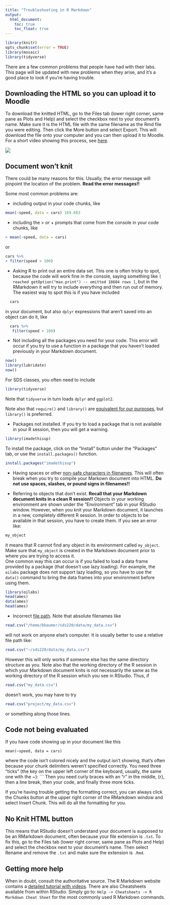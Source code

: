 ```yaml
---
title: "Troubleshooting in R Markdown"
output: 
  html_document:
    toc: true
    toc_float: true
---
```


```r
library(knitr)
opts_chunk$set(error = TRUE)
library(mosaic)
library(tidyverse)
```


There are a few common problems that people have had with their labs. This page will be updated with new problems when they arise, and it's a good place to look if you're having trouble. 

## Downloading the HTML so you can upload it to Moodle

To download the knitted HTML, go to the Files tab (lower right corner, same pane as Plots and Help) and select the checkbox next to your document's name. Make sure it is the HTML file with the same filename as the Rmd file you were editing. Then click the More button and select Export. This will download the file onto your computer and you can then upload it to Moodle. For a short video showing this process, see [here](http://www.science.smith.edu/~amcnamara/SavingLabs.mp4).

[![](gfx/exportRMarkdown.jpeg)](http://www.science.smith.edu/~amcnamara/SavingLabs.mp4)

## Document won't knit

There could be many reasons for this. Usually, the error message will pinpoint the location of the problem. **Read the error messages!!**

Some most common problems are:

- including output in your code chunks, like 
```r
mean(~speed, data = cars) 169.683
```
- including the > or + prompts that come from the console in your code chunks, like
```r
> mean(~speed, data = cars)
```
 or
```r
cars %>%
+ filter(speed > 100)
```
- Asking R to print out an entire data set. This one is often tricky to spot, because the code will work fine in the console, saying something like `[ reached getOption("max.print") -- omitted 18684 rows ]`, but in the RMarkdown it will try to include everything and then run out of memory. The easiest way to spot this is if you have included
```r
  cars
```
  in your document, but also `dplyr` expressions that aren't saved into an object can do it, like
```r
  cars %>%
   filter(speed > 100)
```

- Not including all the packages you need for your code. This error will occur if you try to use a function in a package that you haven't loaded previously in your Markdown document.
```r
now()
library(lubridate)
now()
```

For SDS classes, you often need to include
```r
library(tidyverse)
```
  Note that `tidyverse` in turn loads `dplyr` and `ggplot2`. 

Note also that `require()` and `library()` are [equivalent for our purposes](http://yihui.name/en/2014/07/library-vs-require/), but `library()` is preferred. 

- Packages not installed. If you try to load a package that is not available in your R session, then you will get a warning. 

```r
library(imadethisup)
```

To install the package, click on the "Install" button under the "Packages" tab, or use the `install.packages()` function.

```r
install.packages("imadethisup")
```

- Having spaces or other [non-safe characters in filenames](https://en.wikipedia.org/wiki/Filename#Reserved_characters_and_words). This will often break when you try to compile your Markown document into HTML. **Do not use spaces, slashes, or pound signs in filenames!!** 

- Referring to objects that don't exist. **Recall that your Markdown document knits in a clean R session!!** Objects in your working environment are shown under the "Environment" tab in your RStudio window. However, when you knit your Markdown document, it launches in a new, completely different R session. In order to objects to be available in that session, you have to create them. If you see an error like:

```r
my_object
```

it means that R cannot find any object in its environment called `my_object`. Make sure that `my_object` is created in the Markdown document prior to where you are trying to access it.  
  One common way this can occur is if you failed to load a data frame provided by a package (that doesn't use lazy loading). For example, the `oilabs` package does not support lazy loading, so you have to use the `data()` command to bring the data frames into your environment before using them. 
  
```r
library(oilabs)
head(ames)
data(ames)
head(ames)
```

- Incorrect [file path](https://en.wikipedia.org/wiki/Path_(computing)). Note that absolute filenames like
```r
read.csv("/home/bbaumer/sds220/data/my_data.csv")
```
will not work on anyone else's computer. It is usually better to use a relative file path like:
```r
read.csv("~/sds220/data/my_data.csv")
```
  However this will only works if someone else has the same directory structure as you. 
  Note also that the working directory of the R session in which your Markdown document knits is not necessarily the same as the working directory of the R session which you see in RStudio. Thus, if 
```r
read.csv("my_data.csv")
```
doesn't work, you may have to try
```r
read.csv("project/my_data.csv")
```
or something along those lines. 

## Code not being evaluated

If you have code showing up in your document like this
```
mean(~speed, data = cars)
```
where the code isn't colored nicely and the output isn't showing, that's often because your chunk delimiters weren't specified correctly. You need three "ticks" (the key on the upper left corner of the keyboard, usually, the same one with the ~): ``` Then you need curly braces with an "r" in the middle, {r}, then a line break, then your code, and finally three more ticks. 

If you're having trouble getting the formatting correct, you can always click the Chunks button at the upper right corner of the RMarkdown window and select Insert Chunk. This will do all the formatting for you.

## No Knit HTML button

This means that RStudio doesn't understand your document is supposed to be an RMarkdown document, often because your file extension is `.txt`. To fix this, go to the Files tab (lower right corner, same pane as Plots and Help) and select the checkbox next to your document's name. Then select Rename and remove the `.txt` and make sure the extension is `.Rmd`. 

## Getting more help

When in doubt, consult the authoritative source. The R Markdown website contains a [detailed tutorial with videos](http://rmarkdown.rstudio.com/lesson-1.html). There are also Cheatsheets available from within RStudio. Simply go to: `Help -> Cheatsheets -> R Markdown Cheat Sheet` for the most commonly used R Markdown commands.
